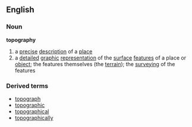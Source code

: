 ==English==
===Noun===
{{wikipedia}}
'''topography'''
# a [[precise]] [[description]] of a [[place]]
# a [[detail]]ed [[graphic]] [[representation]] of the [[surface]] [[feature]]s of a place or [[object]]; the features themselves (the [[terrain]]); the [[surveying]] of the features
===Derived terms===
*[[topograph]]
*[[topographic]]
*[[topographical]]
*[[topographically]]